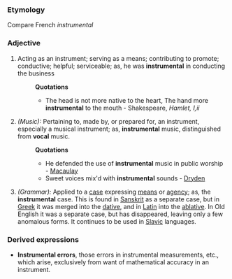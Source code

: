 ===Etymology===
Compare French ''instrumental''
===Adjective===
#Acting as an instrument; serving as a means; contributing to promote; conductive; helpful; serviceable; as, he was '''instrumental''' in conducting the business 
#:'''Quotations'''
#:*The head is not more native to the heart, The hand more '''instrumental''' to the mouth - Shakespeare, ''Hamlet, I,ii''
#''(Music):'' Pertaining to, made by, or prepared for, an instrument, especially a musical instrument; as, '''instrumental''' music, distinguished from '''vocal''' music.  
#:'''Quotations'''
#:*He defended the use of '''instrumental''' music in public worship - [[Macaulay]]
#:*Sweet voices mix'd with '''instrumental''' sounds - [[Dryden]]
#''(Grammar):'' Applied to a [[case]] expressing [[means]] or [[agency]]; as, the '''instrumental''' case. This is found in [[Sanskrit]] as a separate case, but in [[Greek]] it was merged into the [[dative]], and in [[Latin]] into the [[ablative]]. In Old English it was a separate case, but has disappeared, leaving only a few anomalous forms. It continues to be used in [[Slavic]] languages.
===Derived expressions===
*'''Instrumental errors''', those errors in instrumental measurements, etc., which arise, exclusively from want of mathematical accuracy in an instrument.